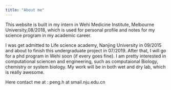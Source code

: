 ```yaml
---
title: "About me"
---
```


This website is built in my intern in Wehi Medicine Institute, Melbourne University,08/2018, which is used for personal profile and notes for my science program in my academic career.

I was get admitted to Life science academy, Nanjing University in 09/2015 and about to finish this undergraduate project in 07/2019. After that, I will go for a phd program in Wehi soon (if every goes fine). I am pretty interested in computational sciencen and engineering, such as computaional Biology, chemistry or system biology. My work will be in both wet and dry lab, which is really awesome.

Here contact me at : peng.h at smail.nju.edu.cn
